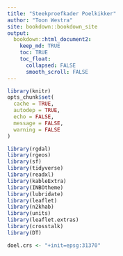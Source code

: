 ```yaml
---
title: "Steekproefkader Poelkikker"
author: "Toon Westra"
site: bookdown::bookdown_site
output:
  bookdown::html_document2:
    keep_md: TRUE
    toc: TRUE
    toc_float:
      collapsed: FALSE
      smooth_scroll: FALSE
---
```


```r
library(knitr)
opts_chunk$set(
  cache = TRUE,
  autodep = TRUE,
  echo = FALSE,
  message = FALSE,
  warning = FALSE
)
```

```r
library(rgdal)
library(rgeos)
library(sf)
library(tidyverse)
library(readxl)
library(kableExtra)
library(INBOtheme)
library(lubridate)
library(leaflet)
library(n2khab)
library(units)
library(leaflet.extras)
library(crosstalk)
library(DT)

doel.crs <- "+init=epsg:31370"
```






